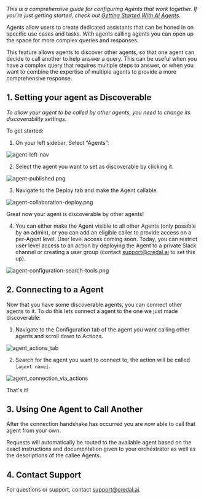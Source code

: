 _This is a comprehensive guide for configuring Agents that work together. If you’re just getting started, check out [Getting Started With AI Agents](/getting-started/quickstart)._

Agents allow users to create dedicated assistants that can be honed in on specific use cases and tasks. With agents calling agents you can open up the space for more complex queries and responses.

This feature allows agents to discover other agents, so that one agent can decide to call another to help answer a query. This can be useful when you have a complex query that requires multiple steps to answer, or when you want to combine the expertise of multiple agents to provide a more comprehensive response.

## 1. **Setting your agent as Discoverable**

_To allow your agent to be called by other agents, you need to change its discoverability settings._

To get started:

1. On your left sidebar, Select “Agents”:

![agent-left-nav](/docs/assets/agents/create-steps/agent-left-nav.png)

2. Select the agent you want to set as discoverable by clicking it.

![agent-published.png](/docs/assets/agents/create-steps/agent-published.png)

3. Navigate to the Deploy tab and make the Agent callable.

![agent-collaboration-deploy.png](/docs/assets/agents/agent-collaboration-deploy.png)

Great now your agent is discoverable by other agents!

4. You can either make the Agent visible to all other Agents (only possible by an admin), or you can add an eligible caller to provide access on a per-Agent level. User level access coming soon. Today, you can restrict user level access to an action by deploying the Agent to a private Slack channel or creating a user group (contact support@credal.ai to set this up).

![agent-configuration-search-tools.png](/docs/assets/agents/create-steps/agent-configuration-search-tools.png)


## 2. **Connecting to a Agent**

Now that you have some discoverable agents, you can connect other agents to it. To do this lets connect a agent to the one we just made discoverable:

1. Navigate to the Configuration tab of the agent you want calling other agents and scroll down to Actions.

![agent_actions_tab](/docs/assets/copilots/copilot-collaboration/copilot-actions.png)

2. Search for the agent you want to connect to, the action will be called `[agent name]`.

![agent_connection_via_actions](/docs/assets/copilots/copilot-collaboration/copilot-add-copilot.png)

That's it!


## 3. **Using One Agent to Call Another**

After the connection handshake has occurred you are now able to call that agent from your own.

Requests will automatically be routed to the available agent based on the exact instructions and documentation given to your orchestrator as well as the descriptions of the callee Agents.  

## 4. Contact Support

For questions or support, contact support@credal.ai.
